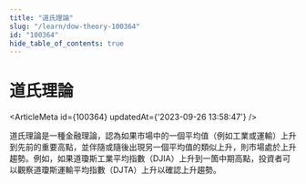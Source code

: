```yaml
---
title: "道氏理論"
slug: "/learn/dow-theory-100364"
id: "100364"
hide_table_of_contents: true
---
```



# 道氏理論

<ArticleMeta id={100364} updatedAt={'2023-09-26 13:58:47'} />
<div className='border-solid border-b border-t-0 my-4 border-[var(--ifm-color-gray-300)]' />

道氏理論是一種金融理論，認為如果市場中的一個平均值（例如工業或運輸）上升到先前的重要高點，並伴隨或隨後出現另一個平均值的類似上升，則市場處於上升趨勢。例如，如果道瓊斯工業平均指數（DJIA）上升到一箇中期高點，投資者可以觀察道瓊斯運輸平均指數（DJTA）上升以確認上升趨勢。
